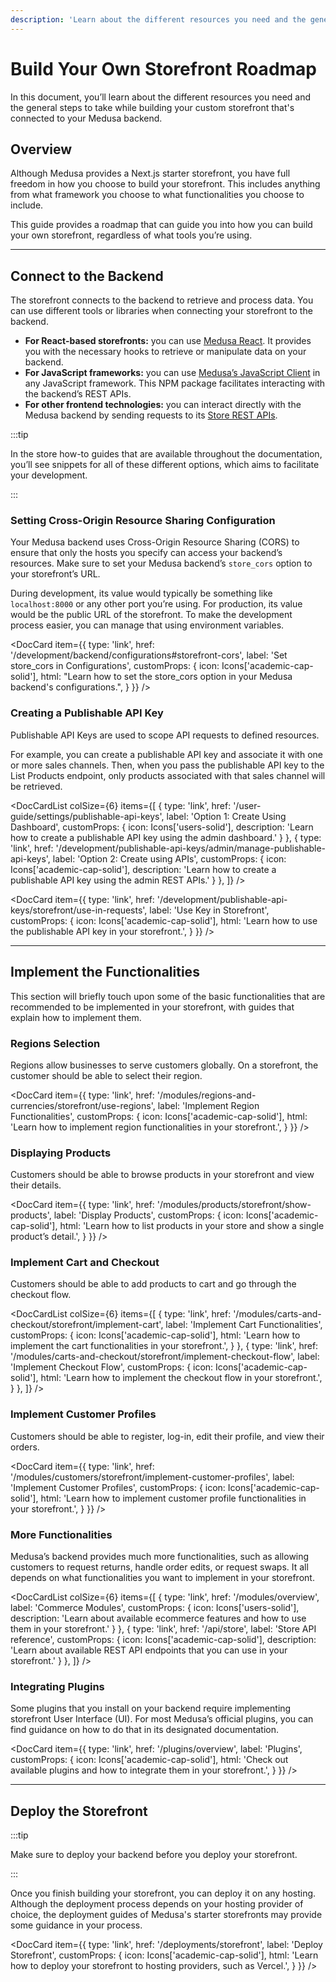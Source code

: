 ```yaml
---
description: 'Learn about the different resources you need and the general steps to take while building your custom storefront that is connected to your Medusa backend.'
---
```



# Build Your Own Storefront Roadmap

In this document, you’ll learn about the different resources you need and the general steps to take while building your custom storefront that's connected to your Medusa backend.

## Overview

Although Medusa provides a Next.js starter storefront, you have full freedom in how you choose to build your storefront. This includes anything from what framework you choose to what functionalities you choose to include.

This guide provides a roadmap that can guide you into how you can build your own storefront, regardless of what tools you’re using.

---

## Connect to the Backend

The storefront connects to the backend to retrieve and process data. You can use different tools or libraries when connecting your storefront to the backend.

- **For React-based storefronts:** you can use [Medusa React](../medusa-react/overview.md). It provides you with the necessary hooks to retrieve or manipulate data on your backend.
- **For JavaScript frameworks:** you can use [Medusa’s JavaScript Client](../js-client/overview.md) in any JavaScript framework. This NPM package facilitates interacting with the backend’s REST APIs.
- **For other frontend technologies:** you can interact directly with the Medusa backend by sending requests to its [Store REST APIs](/api/store).

:::tip

In the store how-to guides that are available throughout the documentation, you’ll see snippets for all of these different options, which aims to facilitate your development.

:::

### Setting Cross-Origin Resource Sharing Configuration

Your Medusa backend uses Cross-Origin Resource Sharing (CORS) to ensure that only the hosts you specify can access your backend’s resources. Make sure to set your Medusa backend’s `store_cors` option to your storefront’s URL.

During development, its value would typically be something like `localhost:8000` or any other port you’re using. For production, its value would be the public URL of the storefront. To make the development process easier, you can manage that using environment variables.

<DocCard item={{
  type: 'link',
  href: '/development/backend/configurations#storefront-cors',
  label: 'Set store_cors in Configurations',
  customProps: {
    icon: Icons['academic-cap-solid'],
    html: "Learn how to set the store_cors option in your Medusa backend's configurations.",
  }
}} />

### Creating a Publishable API Key

Publishable API Keys are used to scope API requests to defined resources.

For example, you can create a publishable API key and associate it with one or more sales channels. Then, when you pass the publishable API key to the List Products endpoint, only products associated with that sales channel will be retrieved.

<DocCardList colSize={6} items={[
  {
    type: 'link',
    href: '/user-guide/settings/publishable-api-keys',
    label: 'Option 1: Create Using Dashboard',
    customProps: {
      icon: Icons['users-solid'],
      description: 'Learn how to create a publishable API key using the admin dashboard.'
    }
  },
  {
    type: 'link',
    href: '/development/publishable-api-keys/admin/manage-publishable-api-keys',
    label: 'Option 2: Create using APIs',
    customProps: {
      icon: Icons['academic-cap-solid'],
      description: 'Learn how to create a publishable API key using the admin REST APIs.'
    }
  },
]} />

<DocCard item={{
  type: 'link',
  href: '/development/publishable-api-keys/storefront/use-in-requests',
  label: 'Use Key in Storefront',
  customProps: {
    icon: Icons['academic-cap-solid'],
    html: 'Learn how to use the publishable API key in your storefront.',
  }
}} />

---

## Implement the Functionalities

This section will briefly touch upon some of the basic functionalities that are recommended to be implemented in your storefront, with guides that explain how to implement them.

### Regions Selection

Regions allow businesses to serve customers globally. On a storefront, the customer should be able to select their region.

<DocCard item={{
  type: 'link',
  href: '/modules/regions-and-currencies/storefront/use-regions',
  label: 'Implement Region Functionalities',
  customProps: {
    icon: Icons['academic-cap-solid'],
    html: 'Learn how to implement region functionalities in your storefront.',
  }
}} />

### Displaying Products

Customers should be able to browse products in your storefront and view their details.

<DocCard item={{
  type: 'link',
  href: '/modules/products/storefront/show-products',
  label: 'Display Products',
  customProps: {
    icon: Icons['academic-cap-solid'],
    html: 'Learn how to list products in your store and show a single product’s detail.',
  }
}} />

### Implement Cart and Checkout

Customers should be able to add products to cart and go through the checkout flow.

<DocCardList colSize={6} items={[
  {
    type: 'link',
    href: '/modules/carts-and-checkout/storefront/implement-cart',
    label: 'Implement Cart Functionalities',
    customProps: {
      icon: Icons['academic-cap-solid'],
      html: 'Learn how to implement the cart functionalities in your storefront.',
    }
  },
  {
    type: 'link',
    href: '/modules/carts-and-checkout/storefront/implement-checkout-flow',
    label: 'Implement Checkout Flow',
    customProps: {
      icon: Icons['academic-cap-solid'],
      html: 'Learn how to implement the checkout flow in your storefront.',
    }
  },
]} />

### Implement Customer Profiles

Customers should be able to register, log-in, edit their profile, and view their orders.

<DocCard item={{
  type: 'link',
  href: '/modules/customers/storefront/implement-customer-profiles',
  label: 'Implement Customer Profiles',
  customProps: {
    icon: Icons['academic-cap-solid'],
    html: 'Learn how to implement customer profile functionalities in your storefront.',
  }
}} />

### More Functionalities

Medusa’s backend provides much more functionalities, such as allowing customers to request returns, handle order edits, or request swaps. It all depends on what functionalities you want to implement in your storefront.

<DocCardList colSize={6} items={[
  {
    type: 'link',
    href: '/modules/overview',
    label: 'Commerce Modules',
    customProps: {
      icon: Icons['users-solid'],
      description: 'Learn about available ecommerce features and how to use them in your storefront.'
    }
  },
  {
    type: 'link',
    href: '/api/store',
    label: 'Store API reference',
    customProps: {
      icon: Icons['academic-cap-solid'],
      description: 'Learn about available REST API endpoints that you can use in your storefront.'
    }
  },
]} />

### Integrating Plugins

Some plugins that you install on your backend require implementing storefront User Interface (UI). For most Medusa’s official plugins, you can find guidance on how to do that in its designated documentation.

<DocCard item={{
  type: 'link',
  href: '/plugins/overview',
  label: 'Plugins',
  customProps: {
    icon: Icons['academic-cap-solid'],
    html: 'Check out available plugins and how to integrate them in your storefront.',
  }
}} />

---

## Deploy the Storefront

:::tip

Make sure to deploy your backend before you deploy your storefront.

:::

Once you finish building your storefront, you can deploy it on any hosting. Although the deployment process depends on your hosting provider of choice, the deployment guides of Medusa's starter storefronts may provide some guidance in your process.

<DocCard item={{
  type: 'link',
  href: '/deployments/storefront',
  label: 'Deploy Storefront',
  customProps: {
    icon: Icons['academic-cap-solid'],
    html: 'Learn how to deploy your storefront to hosting providers, such as Vercel.',
  }
}} />
